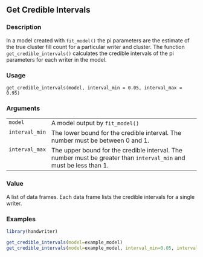 ## Get Credible Intervals {.unnumbered}


### Description

In a model created with <code>fit_model()</code> the pi parameters are the estimate of
the true cluster fill count for a particular writer and cluster. The function
<code>get_credible_intervals()</code> calculates the credible intervals of the pi
parameters for each writer in the model.



### Usage

<pre><code class='language-R'>get_credible_intervals(model, interval_min = 0.05, interval_max = 0.95)
</code></pre>


### Arguments

<table>
<tr><td style = "white-space: nowrap; font-family: monospace; vertical-align: top"><code id="model">model</code></td>
<td>
A model output by <code>fit_model()</code>
</td></tr>
<tr><td style = "white-space: nowrap; font-family: monospace; vertical-align: top"><code id="interval_min">interval_min</code></td>
<td>
The lower bound for the credible interval. The number
must be between 0 and 1.
</td></tr>
<tr><td style = "white-space: nowrap; font-family: monospace; vertical-align: top"><code id="interval_max">interval_max</code></td>
<td>
The upper bound for the credible interval. The number
must be greater than <code>interval_min</code> and must be less than 1.
</td></tr>
</table>


### Value

A list of data frames. Each data frame lists the credible intervals for a single writer.



### Examples
```r
library(handwriter)

get_credible_intervals(model=example_model)
get_credible_intervals(model=example_model, interval_min=0.05, interval_max=0.95)



```
